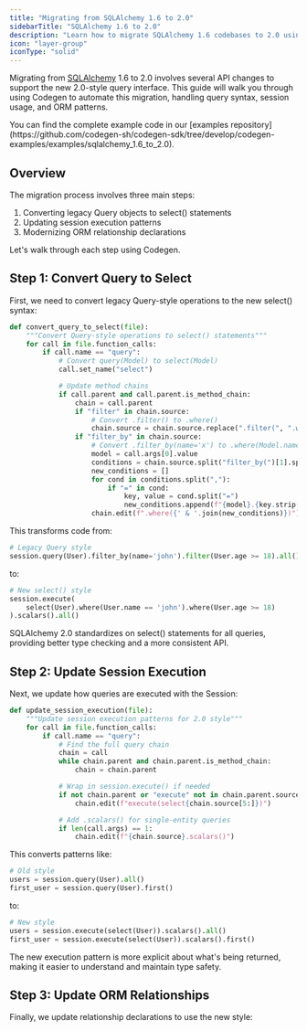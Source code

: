 ```yaml
---
title: "Migrating from SQLAlchemy 1.6 to 2.0"
sidebarTitle: "SQLAlchemy 1.6 to 2.0"
description: "Learn how to migrate SQLAlchemy 1.6 codebases to 2.0 using Codegen"
icon: "layer-group"
iconType: "solid"
---
```


Migrating from [SQLAlchemy](https://www.sqlalchemy.org/) 1.6 to 2.0 involves several API changes to support the new 2.0-style query interface. This guide will walk you through using Codegen to automate this migration, handling query syntax, session usage, and ORM patterns.

<Info>
You can find the complete example code in our [examples repository](https://github.com/codegen-sh/codegen-sdk/tree/develop/codegen-examples/examples/sqlalchemy_1.6_to_2.0).
</Info>

## Overview

The migration process involves three main steps:

1. Converting legacy Query objects to select() statements
2. Updating session execution patterns
3. Modernizing ORM relationship declarations

Let's walk through each step using Codegen.

## Step 1: Convert Query to Select

First, we need to convert legacy Query-style operations to the new select() syntax:

```python
def convert_query_to_select(file):
    """Convert Query-style operations to select() statements"""
    for call in file.function_calls:
        if call.name == "query":
            # Convert query(Model) to select(Model)
            call.set_name("select")

            # Update method chains
            if call.parent and call.parent.is_method_chain:
                chain = call.parent
                if "filter" in chain.source:
                    # Convert .filter() to .where()
                    chain.source = chain.source.replace(".filter(", ".where(")
                if "filter_by" in chain.source:
                    # Convert .filter_by(name='x') to .where(Model.name == 'x')
                    model = call.args[0].value
                    conditions = chain.source.split("filter_by(")[1].split(")")[0]
                    new_conditions = []
                    for cond in conditions.split(","):
                        if "=" in cond:
                            key, value = cond.split("=")
                            new_conditions.append(f"{model}.{key.strip()} == {value.strip()}")
                    chain.edit(f".where({' & '.join(new_conditions)})")
```

This transforms code from:

```python
# Legacy Query style
session.query(User).filter_by(name='john').filter(User.age >= 18).all()
```

to:

```python
# New select() style
session.execute(
    select(User).where(User.name == 'john').where(User.age >= 18)
).scalars().all()
```

<Note>
  SQLAlchemy 2.0 standardizes on select() statements for all queries, providing
  better type checking and a more consistent API.
</Note>

## Step 2: Update Session Execution

Next, we update how queries are executed with the Session:

```python
def update_session_execution(file):
    """Update session execution patterns for 2.0 style"""
    for call in file.function_calls:
        if call.name == "query":
            # Find the full query chain
            chain = call
            while chain.parent and chain.parent.is_method_chain:
                chain = chain.parent

            # Wrap in session.execute() if needed
            if not chain.parent or "execute" not in chain.parent.source:
                chain.edit(f"execute(select{chain.source[5:]})")

            # Add .scalars() for single-entity queries
            if len(call.args) == 1:
                chain.edit(f"{chain.source}.scalars()")
```

This converts patterns like:

```python
# Old style
users = session.query(User).all()
first_user = session.query(User).first()
```

to:

```python
# New style
users = session.execute(select(User)).scalars().all()
first_user = session.execute(select(User)).scalars().first()
```

<Tip>
  The new execution pattern is more explicit about what's being returned, making
  it easier to understand and maintain type safety.
</Tip>

## Step 3: Update ORM Relationships

Finally, we update relationship declarations to use the new style:

```

```
